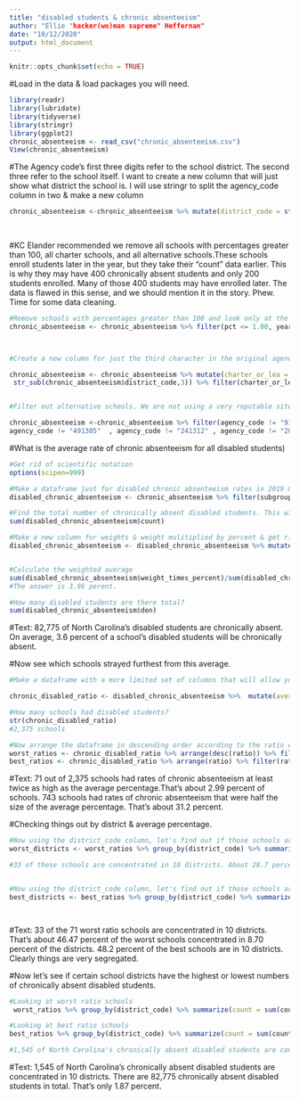```yaml
---
title: "disabled students & chronic absenteeism"
author: "Ellie "hacker(wo)man supreme" Heffernan"
date: "10/12/2020"
output: html_document
---
```


```r
knitr::opts_chunk$set(echo = TRUE)
```

#Load in the data & load packages you will need. 
```r
library(readr)
library(lubridate)
library(tidyverse)
library(stringr)
library(ggplot2)
chronic_absenteeism <- read_csv("chronic_absenteeism.csv")
View(chronic_absenteeism)

```


#The Agency code's first three digits refer to the school district. The second three refer to the school itself. I want to create a new column that will just show what district the school is. I will use stringr to split the agency_code column in two & make a new column 

```r
chronic_absenteeism <-chronic_absenteeism %>% mutate(district_code = str_sub(chronic_absenteeism$agency_code,1,3))
  
  
```


#KC Elander recommended we remove all schools with percentages greater than 100, all charter schools, and all alternative schools.These schools enroll students later in the year, but they take their "count" data earlier. This is why they may have 400 chronically absent students and only 200 students enrolled. Many of those 400 students may have enrolled later. The data is flawed in this sense, and we should mention it in the story.  Phew. Time for some data cleaning.
```r
#Remove schools with percentages greater than 100 and look only at the year 2019. 
chronic_absenteeism <- chronic_absenteeism %>% filter(pct <= 1.00, year == "2019")



#Create a new column for just the third character in the original agency code. If it's a letter, we will know this is a charter school. Then filter for all the columns where that third character is a NUMBER. This will give us all the rows that ARE NOT charter schools. 

chronic_absenteeism <- chronic_absenteeism %>% mutate(charter_or_lea = 
 str_sub(chronic_absenteeism$district_code,3)) %>% filter(charter_or_lea == "1" | charter_or_lea == "2"| charter_or_lea =="3"| charter_or_lea =="4" | charter_or_lea == "5" | charter_or_lea == "6" | charter_or_lea == "7" | charter_or_lea == "8" | charter_or_lea == "9"| charter_or_lea == "0") 


#Filter out alternative schools. We are not using a very reputable site for this right now, but we will find a better one. 

chronic_absenteeism <-chronic_absenteeism %>% filter(agency_code != "910368",agency_code != "260374" ,agency_code != "040305",agency_code != "550308",agency_code != "770342",agency_code != "530306", agency_code != "160309",agency_code != "650355", agency_code != "300306",agency_code != "60U000", agency_code != "110303", agency_code != "630330", agency_code != "920381", agency_code != "880320",  agency_code != "320322", agency_code != "140306", agency_code != "700310", agency_code != "120308", agency_code != "450343" , agency_code != "260413" , agency_code != "470342" ,agency_code != "650354" , agency_code != "340427" , agency_code != "650345" ,agency_code != "320341" ,agency_code != "540318" , agency_code != "340385" , agency_code != "850324" , agency_code != "980306" ,agency_code != "620310" ,agency_code != "920508" ,
agency_code != "491305"  , agency_code != "241312" , agency_code != "200322" , agency_code != "680335" , agency_code != "130333" , agency_code != "490350" , agency_code != "410534" ,agency_code != "010378" , agency_code != "810368" , agency_code != "190310" , agency_code != "410533" ,agency_code != "920556" , agency_code != "790392" ,agency_code != "830316" , agency_code != "900365" , agency_code != "840370" ,agency_code != "430345" , agency_code != "640340" ,agency_code != "600439" ,agency_code != "230330" , agency_code != "560350" ,agency_code != "360372" ,agency_code != "530358" ,agency_code != "460488" , agency_code != "990340")

```



#What is the average rate of chronic absenteeism for all disabled students)
```r
#Get rid of scientific notation
options(scipen=999)

#Make a dataframe just for disabled chronic absenteeism rates in 2019 & make the count header lowercase. Get rid of schools that don't have disabled students. 
disabled_chronic_absenteeism <- chronic_absenteeism %>% filter(subgroup == "disabled", year == "2019",!is.na(pct)) %>% rename(count = Count)

#Find the total number of chronically absent disabled students. This will help weight the average. 
sum(disabled_chronic_absenteeism$count)

#Make a new column for weights & weight mulitiplied by percent & get rid of columns that we don't need
disabled_chronic_absenteeism <- disabled_chronic_absenteeism %>% mutate(weight = count/82775) %>% mutate(weight_times_percent = `weight`*`pct`) %>% select(year,agency_code,district_code,count,den,pct,weight, weight_times_percent) 


#Calculate the weighted average
sum(disabled_chronic_absenteeism$weight_times_percent)/sum(disabled_chronic_absenteeism$weight)
#The answer is 3.96 perent. 

#How many disabled students are there total?
sum(disabled_chronic_absenteeism$den)

```

#Text: 82,775 of North Carolina's disabled students are chronically absent. On average, 3.6 percent of a school's disabled students will be chronically absent. 



#Now see which schools strayed furthest from this average. 
```r
#Make a dataframe with a more limited set of columns that will allow you to see which schools & school districts strayed furthest from the average. Did they have a lot of disabled students?

chronic_disabled_ratio <- disabled_chronic_absenteeism %>%  mutate(average_percentage =0.03962896, ratio = pct/0.03962896) %>% select(agency_code,district_code,count,pct,average_percentage,ratio)

#How many schools had disabled students?
str(chronic_disabled_ratio)
#2,375 schools

#Now arrange the dataframe in descending order according to the ratio column. This will show you which individual schools strayed furthest from the average. 
worst_ratios <- chronic_disabled_ratio %>% arrange(desc(ratio)) %>% filter(ratio >= 2.00)
best_ratios <- chronic_disabled_ratio %>% arrange(ratio) %>% filter(ratio <= 0.5)
```
#Text: 71 out of 2,375 schools had rates of chronic absenteeism at least twice as high as the average percentage.That's about 2.99 percent of schools. 743 schools had rates of chronic absenteeism that were half the size of the average percentage. That's about 31.2 percent. 



#Checking things out by district & average percentage.  
```r

#Now using the district_code column, let's find out if those schools are heavily concentrated in a particular county or counties. 
worst_districts <- worst_ratios %>% group_by(district_code) %>% summarize(agency_code = n()) %>% arrange(desc(agency_code))

#33 of these schools are concentrated in 10 districts. About 28.7 percent 


#Now using the district_code column, let's find out if those schools are heavily concentrated in a particular county or counties. 
best_districts <- best_ratios %>% group_by(district_code) %>% summarize(agency_code = n()) %>% arrange(desc(agency_code)). 




```
#Text: 33 of the 71 worst ratio schools are concentrated in 10 districts. That's about 46.47 percent of the worst schools concentrated in 8.70 percent of the districts. 48.2 percent of the best schools are in 10 districts. Clearly things are very segregated. 

#Now let's see if certain school districts have the highest or lowest numbers of chronically absent disabled students. 
```r
#Looking at worst ratio schools 
 worst_ratios %>% group_by(district_code) %>% summarize(count = sum(count)) %>% arrange(desc(count))

#Looking at best ratio schools
best_ratios %>% group_by(district_code) %>% summarize(count = sum(count)) %>% arrange(count)

#1,545 of North Carolina's chronically absent disabled students are concentrated in 10 districts. There are 82,775 chronically absent disabled students in total. That's only 1.87 percent. 
```

#Text: 1,545 of North Carolina's chronically absent disabled students are concentrated in 10 districts. There are 82,775 chronically absent disabled students in total. That's only 1.87 percent.





